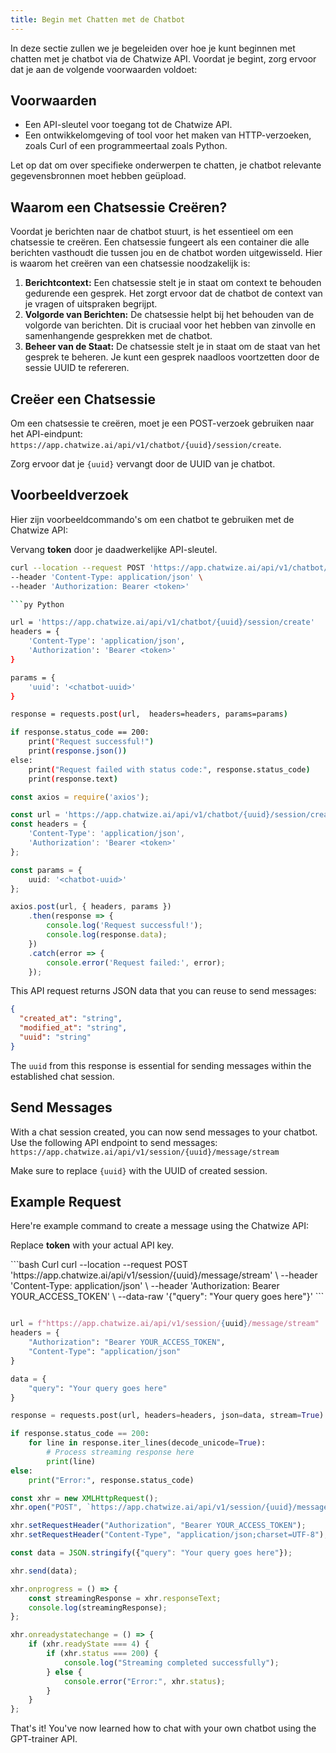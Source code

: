 ```yaml
---
title: Begin met Chatten met de Chatbot
---
```


In deze sectie zullen we je begeleiden over hoe je kunt beginnen met chatten met je chatbot via de Chatwize API. Voordat je begint, zorg ervoor dat je aan de volgende voorwaarden voldoet:

## Voorwaarden

- Een API-sleutel voor toegang tot de Chatwize API.
- Een ontwikkelomgeving of tool voor het maken van HTTP-verzoeken, zoals Curl of een programmeertaal zoals Python.

<Note>
    Let op dat om over specifieke onderwerpen te chatten, je chatbot relevante gegevensbronnen moet hebben geüpload.
</Note>

## Waarom een Chatsessie Creëren?

Voordat je berichten naar de chatbot stuurt, is het essentieel om een chatsessie te creëren. Een chatsessie fungeert als een container die alle berichten vasthoudt die tussen jou en de chatbot worden uitgewisseld. Hier is waarom het creëren van een chatsessie noodzakelijk is:

1. **Berichtcontext:** Een chatsessie stelt je in staat om context te behouden gedurende een gesprek. Het zorgt ervoor dat de chatbot de context van je vragen of uitspraken begrijpt.
2. **Volgorde van Berichten:** De chatsessie helpt bij het behouden van de volgorde van berichten. Dit is cruciaal voor het hebben van zinvolle en samenhangende gesprekken met de chatbot.
3. **Beheer van de Staat:** De chatsessie stelt je in staat om de staat van het gesprek te beheren. Je kunt een gesprek naadloos voortzetten door de sessie UUID te refereren.

## Creëer een Chatsessie

Om een chatsessie te creëren, moet je een POST-verzoek gebruiken naar het API-eindpunt: `https://app.chatwize.ai/api/v1/chatbot/{uuid}/session/create`.

<Warning>Zorg ervoor dat je `{uuid}` vervangt door de UUID van je chatbot.</Warning>

## Voorbeeldverzoek

Hier zijn voorbeeldcommando's om een chatbot te gebruiken met de Chatwize API:

<Warning>Vervang **token** door je daadwerkelijke API-sleutel.</Warning>

<CodeGroup>

```bash Curl
curl --location --request POST 'https://app.chatwize.ai/api/v1/chatbot/{uuid}/session/create' \
--header 'Content-Type: application/json' \
--header 'Authorization: Bearer <token>'

```py Python

url = 'https://app.chatwize.ai/api/v1/chatbot/{uuid}/session/create'
headers = {
    'Content-Type': 'application/json',
    'Authorization': 'Bearer <token>'
}

params = {
    'uuid': '<chatbot-uuid>'
}

response = requests.post(url,  headers=headers, params=params)

if response.status_code == 200:
    print("Request successful!")
    print(response.json())
else:
    print("Request failed with status code:", response.status_code)
    print(response.text)
```

```ts JavaScript
const axios = require('axios');

const url = 'https://app.chatwize.ai/api/v1/chatbot/{uuid}/session/create';
const headers = {
    'Content-Type': 'application/json',
    'Authorization': 'Bearer <token>'
};

const params = {
    uuid: '<chatbot-uuid>'
};

axios.post(url, { headers, params })
    .then(response => {
        console.log('Request successful!');
        console.log(response.data);
    })
    .catch(error => {
        console.error('Request failed:', error);
    });
```

</CodeGroup>

This API request returns JSON data that you can reuse to send messages:

```json
{
  "created_at": "string",
  "modified_at": "string",
  "uuid": "string"
}
```

The `uuid` from this response is essential for sending messages within the established chat session.

## Send Messages

With a chat session created, you can now send messages to your chatbot. Use the following API endpoint to send messages:
`https://app.chatwize.ai/api/v1/session/{uuid}/message/stream`

<Warning>Make sure to replace `{uuid}` with the UUID of created session.</Warning>

## Example Request

Here're example command to create a message using the Chatwize API:

<Warning>Replace **token** with your actual API key.</Warning>

<CodeGroup>
    ```bash Curl
curl --location --request POST 'https://app.chatwize.ai/api/v1/session/{uuid}/message/stream' \
--header 'Content-Type: application/json' \
--header 'Authorization: Bearer YOUR_ACCESS_TOKEN' \
--data-raw '{"query": "Your query goes here"}'
```

```py Python

url = f"https://app.chatwize.ai/api/v1/session/{uuid}/message/stream"
headers = {
    "Authorization": "Bearer YOUR_ACCESS_TOKEN",
    "Content-Type": "application/json"
}

data = {
    "query": "Your query goes here"
}

response = requests.post(url, headers=headers, json=data, stream=True)

if response.status_code == 200:
    for line in response.iter_lines(decode_unicode=True):
        # Process streaming response here
        print(line)
else:
    print("Error:", response.status_code)
```

```ts JavaScript
const xhr = new XMLHttpRequest();
xhr.open("POST", `https://app.chatwize.ai/api/v1/session/{uuid}/message/stream`, true);

xhr.setRequestHeader("Authorization", "Bearer YOUR_ACCESS_TOKEN");
xhr.setRequestHeader("Content-Type", "application/json;charset=UTF-8");

const data = JSON.stringify({"query": "Your query goes here"});

xhr.send(data);

xhr.onprogress = () => {
    const streamingResponse = xhr.responseText;
    console.log(streamingResponse);
};

xhr.onreadystatechange = () => {
    if (xhr.readyState === 4) {
        if (xhr.status === 200) {
            console.log("Streaming completed successfully");
        } else {
            console.error("Error:", xhr.status);
        }
    }
};
```
</CodeGroup>

That's it! You've now learned how to chat with your own chatbot using the GPT-trainer API.
